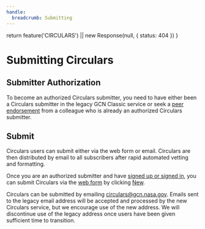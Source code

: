 ```yaml
---
handle:
  breadcrumb: Submitting
---
```



  return feature('CIRCULARS') || new Response(null, { status: 404 })
}

# Submitting Circulars

## Submitter Authorization

To become an authorized Circulars submitter, you need to have either been a Circulars submitter in the legacy GCN Classic service or seek a [peer endorsement](/user/endorsements) from a colleague who is already an authorized Circulars submitter.

## Submit

Circulars users can submit either via the web form or email. Circulars are then distributed by email to all subscribers after rapid automated vetting and formatting.

Once you are an authorized submitter and have [signed up or signed in](/login), you can submit Circulars via the [web form](/circulars) by clicking [New](/circulars/new).

Circulars can be submitted by emailing circulars@gcn.nasa.gov. Emails sent to the legacy email address will be accepted and processed by the new Circulars service, but we encourage use of the new address. We will discontinue use of the legacy address once users have been given sufficient time to transition.
